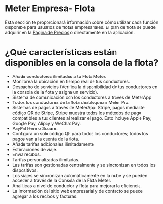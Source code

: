 # Meter Empresa- Flota


Esta sección te proporcionará información sobre cómo utilizar cada función disponible para usuarios de flotas empresariales. El plan de flota se puede adquirir en la [Página de Precios](https://www.meterapp.co/pricing) o directamente en la aplicación.



# ¿Qué características están disponibles en la consola de la flota?

* Añade conductores ilimitados a tu Flota Meter.
* Monitorea la ubicación en tiempo real de tus conductores.
* Despacho de servicios (Verifica la disponibilidad de tus conductores en la consola de la flota y asigna un servicio).
* Sistema de comunicación  con los conductores a traves de MeterApp
* Todos los conductores de la flota desbloquean Meter Pro.
* Sistemas de pagos a través  de MeterApp: Stripe, pagos mediante código QR de Stripe, Stripe muestra todos los métodos de pago compatibles a tus clientes al realizar el pago. Esto incluye Apple Pay, Google Pay, Alipay y WeChat Pay.
* PayPal Here o Square.
* Configura un solo código QR para todos los conductores; todos los pagos van a la cuenta de la flota.
* Añade tarifas adicionales ilimitadamente
* Estimaciones de viaje.
* Envía recibos.
* Tarifas personalizadas ilimitadas.
* Las tarifas son gestionadas centralmente y se sincronizan en todos los dispositivos.
* Los viajes se sincronizan automáticamente en la nube y se pueden acceder a través de la Consola de la Flota Meter.
* Analíticas a nivel de conductor y flota para mejorar la eficiencia.
* La información del sitio web empresarial y de contacto se puede agregar a los recibos y facturas.
